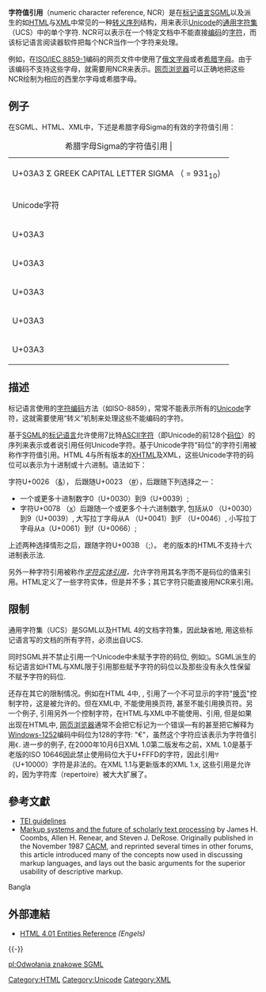 {{unreferenced|time=2012-06-16T19:04:37+00:00}}
{{NoteTA|G1=IT}}

'''字符值引用'''（numeric character reference, NCR）是在[[标记语言|标记语言]][[SGML|SGML]]以及派生的如[[HTML|HTML]]与[[XML|XML]]中常见的一种[[转义序列|转义序列]]结构，用来表示[[Unicode|Unicode]]的[[通用字符集|通用字符集]] （UCS）中的单个字符. NCR可以表示在一个特定文档中不能直接[[编码|编码]]的[[字符|字符]]，而该标记语言阅读器软件把每个NCR当作一个字符来处理。

例如，在[[ISO/IEC_8859-1|ISO/IEC 8859-1]]编码的网页文件中使用了[[西里尔字母|俄文字母]]或者[[希腊字母|希腊字母]]。由于该编码不支持这些字母，就需要用NCR来表示。[[网页浏览器|网页浏览器]]可以正确地把这些NCR绘制为相应的西里尔字母或希腊字母。

==例子==
在SGML、HTML、XML中，下述是希腊字母Sigma的有效的字符值引用：
{| class="wikitable" border="1"
|+ 希腊字母Sigma的字符值引用 |
|-
| colspan="4" style="text-align:center" | U+03A3 Σ  GREEK CAPITAL LETTER SIGMA （{{hexadecimal|0931}} = 931<sub>10</sub>） 
|-
! Unicode字符
! [[进位制|进位制]]
! 标记语言中的字符值引用
! 效果
|-
| U+03A3 || 十进制|| &#931; || Σ
|-
| U+03A3 || 十进制|| &#0931; || Σ
|-
| U+03A3 || 十六进制|| &#x3A3; || Σ
|-
| U+03A3 || 十六进制|| &#x03A3; || Σ
|-
| U+03A3 || 十六进制|| &#x3a3; || Σ
|}

==描述==
标记语言使用的[[字符编码|字符编码]]方法（如ISO-8859），常常不能表示所有的[[Unicode|Unicode]]字符，这就需要使用“转义”机制来处理这些不能编码的字符。

基于[[SGML|SGML]]的[[标记语言|标记语言]]允许使用7比特[[ASCII字符|ASCII字符]]（即Unicode的前128个[[码位|码位]]）的序列来表示或者说引用任何Unicode字符。基于Unicode字符"码位"的字符引用被称作字符值引用。HTML 4与所有版本的[[XHTML|XHTML]]及XML，这些Unicode字符的码位可以表示为十进制或十六进制。语法如下：

字符U+0026 （[[&|&]]）， 后跟随U+0023 （[[#|#]]），后跟随下列选择之一：

* 一个或更多十进制数字0（U+0030）到9（U+0039）;
* 字符U+0078 （[[x|x]]）后跟随一个或更多个十六进制数字, 包括从0 （U+0030）到9（U+0039）, 大写拉丁字母从A （U+0041）到F （U+0046）, 小写拉丁字母从a（U+0061）到f（U+0066）;

上述两种选择情形之后，跟随字符U+003B （[[;|;]]）。 老的版本的HTML不支持十六进制表示法.
 
另外一种字符引用被称作''[[字符实体引用|字符实体引用]]，''允许字符用其名字而不是码位的值来引用。HTML定义了一些字符实体，但是并不多；其它字符只能直接用NCR来引用。

==限制==
通用字符集（UCS）是SGML以及HTML 4的文档字符集，因此缺省地, 用这些标记语言写的文档的所有字符，必须出自UCS.

同时SGML并不禁止引用一个Unicode中未赋予字符的码位, 例如<code>&#xFFFF;</code>。SGML派生的标记语言如HTML与XML限于引用那些赋予字符的码位以及那些没有永久性保留不赋予字符的码位.

还存在其它的限制情况。例如在HTML 4中, <code>&#12;</code>, 引用了一个不可显示的字符"[[换页|换页]]"控制字符，这是被允许的。但在XML中, 不能使用换页符, 甚至不能引用换页符。另一个例子, <code>&#128;</code>引用另外一个控制字符，在HTML与XML中不能使用、引用, 但是如果出现在HTML中, [[网页浏览器|网页浏览器]]通常不会把它标记为一个错误—有的甚至把它解释为[[Windows-1252|Windows-1252]]编码中码位为128的字符: "€"，虽然这个字符应该表示为字符值引用<code>&#8364;</code>. 进一步的例子, 在2000年10月6日XML 1.0第二版发布之前，XML 1.0是基于老版的ISO 10646因此禁止使用码位大于U+FFFD的字符，因此引用<code>&#65536;</code> （U+10000）字符是非法的。在XML 1.1与更新版本的XML 1.x, 这些引用是允许的，因为字符库（repertoire）被大大扩展了。

==參考文獻 ==
{{refbegin}}
* [https://web.archive.org/web/20070905132641/http://www.tei-c.org/Guidelines2/index.html TEI guidelines]
* [http://xml.coverpages.org/coombs.html Markup systems and the future of scholarly text processing]{{Wayback|url=http://xml.coverpages.org/coombs.html |date=20190512040939 }} by James H. Coombs, Allen H. Renear, and Steven J. DeRose.  Originally published in the November 1987 [[Communications_of_the_ACM|CACM]], and reprinted several times in other forums, this article introduced many of the concepts now used in discussing markup languages, and lays out the basic arguments for the superior usability of descriptive markup.
{{refend}}

Bangla

==外部連結==
* [https://www.w3schools.com/html/html_entities.asp HTML 4.01 Entities Reference] {{Wayback|url=https://www.w3schools.com/html/html_entities.asp |date=20210904071421 }} ''(Engels)''
{{-}}
{{Unicode related|state=collapsed}}

[[Category:HTML|Category:HTML]]
[[Category:Unicode|Category:Unicode]]
[[Category:XML|Category:XML]]
[[pl:Odwołania_znakowe_SGML|pl:Odwołania znakowe SGML]]